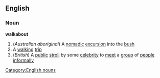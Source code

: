 ==English==
===Noun===
'''walkabout'''
#(''Australian aboriginal'') A [[nomadic]] [[excursion]] into the [[bush]]
#A [[walking]] [[trip]]
#(''British'') A [[public]] [[stroll]] by some [[celebrity]] to [[meet]] a [[group]] of [[people]] [[informally]]
[[Category:English nouns]]